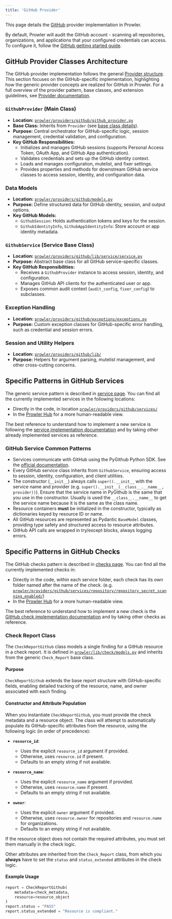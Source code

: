 ```yaml
---
title: 'GitHub Provider'
---
```


This page details the [GitHub](https://github.com/) provider implementation in Prowler.

By default, Prowler will audit the GitHub account - scanning all repositories, organizations, and applications that your configured credentials can access. To configure it, follow the [GitHub getting started guide](/user-guide/providers/github/getting-started-github).

## GitHub Provider Classes Architecture

The GitHub provider implementation follows the general [Provider structure](/developer-guide/provider). This section focuses on the GitHub-specific implementation, highlighting how the generic provider concepts are realized for GitHub in Prowler. For a full overview of the provider pattern, base classes, and extension guidelines, see [Provider documentation](/developer-guide/provider).

### `GithubProvider` (Main Class)

- **Location:** [`prowler/providers/github/github_provider.py`](https://github.com/prowler-cloud/prowler/blob/master/prowler/providers/github/github_provider.py)
- **Base Class:** Inherits from `Provider` (see [base class details](https://github.com/prowler-cloud/prowler/blob/master/prowler/providers/common/provider.py)).
- **Purpose:** Central orchestrator for GitHub-specific logic, session management, credential validation, and configuration.
- **Key GitHub Responsibilities:**
    - Initializes and manages GitHub sessions (supports Personal Access Token, OAuth App, and GitHub App authentication).
    - Validates credentials and sets up the GitHub identity context.
    - Loads and manages configuration, mutelist, and fixer settings.
    - Provides properties and methods for downstream GitHub service classes to access session, identity, and configuration data.

### Data Models

- **Location:** [`prowler/providers/github/models.py`](https://github.com/prowler-cloud/prowler/blob/master/prowler/providers/github/models.py)
- **Purpose:** Define structured data for GitHub identity, session, and output options.
- **Key GitHub Models:**
    - `GithubSession`: Holds authentication tokens and keys for the session.
    - `GithubIdentityInfo`, `GithubAppIdentityInfo`: Store account or app identity metadata.

### `GithubService` (Service Base Class)

- **Location:** [`prowler/providers/github/lib/service/service.py`](https://github.com/prowler-cloud/prowler/blob/master/prowler/providers/github/lib/service/service.py)
- **Purpose:** Abstract base class for all GitHub service-specific classes.
- **Key GitHub Responsibilities:**
    - Receives a `GithubProvider` instance to access session, identity, and configuration.
    - Manages GitHub API clients for the authenticated user or app.
    - Exposes common audit context (`audit_config`, `fixer_config`) to subclasses.

### Exception Handling

- **Location:** [`prowler/providers/github/exceptions/exceptions.py`](https://github.com/prowler-cloud/prowler/blob/master/prowler/providers/github/exceptions/exceptions.py)
- **Purpose:** Custom exception classes for GitHub-specific error handling, such as credential and session errors.

### Session and Utility Helpers

- **Location:** [`prowler/providers/github/lib/`](https://github.com/prowler-cloud/prowler/blob/master/prowler/providers/github/lib/)
- **Purpose:** Helpers for argument parsing, mutelist management, and other cross-cutting concerns.

## Specific Patterns in GitHub Services

The generic service pattern is described in [service page](/developer-guide/services#service-structure-and-initialisation). You can find all the currently implemented services in the following locations:

- Directly in the code, in location [`prowler/providers/github/services/`](https://github.com/prowler-cloud/prowler/tree/master/prowler/providers/github/services)
- In the [Prowler Hub](https://hub.prowler.com/) for a more human-readable view.

The best reference to understand how to implement a new service is following the [service implementation documentation](/developer-guide/services#adding-a-new-service) and by taking other already implemented services as reference.

### GitHub Service Common Patterns

- Services communicate with GitHub using the PyGithub Python SDK. See the [official documentation](https://pygithub.readthedocs.io/).
- Every GitHub service class inherits from `GithubService`, ensuring access to session, identity, configuration, and client utilities.
- The constructor (`__init__`) always calls `super().__init__` with the service name and provider (e.g. `super().__init__(__class__.__name__, provider))`). Ensure that the service name in PyGithub is the same that you use in the constructor. Usually is used the `__class__.__name__` to get the service name because it is the same as the class name.
- Resource containers **must** be initialized in the constructor, typically as dictionaries keyed by resource ID or name.
- All GitHub resources are represented as Pydantic `BaseModel` classes, providing type safety and structured access to resource attributes.
- GitHub API calls are wrapped in try/except blocks, always logging errors.

## Specific Patterns in GitHub Checks

The GitHub checks pattern is described in [checks page](/developer-guide/checks). You can find all the currently implemented checks in:

- Directly in the code, within each service folder, each check has its own folder named after the name of the check. (e.g. [`prowler/providers/github/services/repository/repository_secret_scanning_enabled/`](https://github.com/prowler-cloud/prowler/tree/master/prowler/providers/github/services/repository/repository_secret_scanning_enabled))
- In the [Prowler Hub](https://hub.prowler.com/) for a more human-readable view.

The best reference to understand how to implement a new check is the [GitHub check implementation documentation](/developer-guide/checks#creating-a-check) and by taking other checks as reference.

### Check Report Class

The `CheckReportGithub` class models a single finding for a GitHub resource in a check report. It is defined in [`prowler/lib/check/models.py`](https://github.com/prowler-cloud/prowler/blob/master/prowler/lib/check/models.py) and inherits from the generic `Check_Report` base class.

#### Purpose

`CheckReportGithub` extends the base report structure with GitHub-specific fields, enabling detailed tracking of the resource, name, and owner associated with each finding.

#### Constructor and Attribute Population

When you instantiate `CheckReportGithub`, you must provide the check metadata and a resource object. The class will attempt to automatically populate its GitHub-specific attributes from the resource, using the following logic (in order of precedence):

- **`resource_id`**:
    - Uses the explicit `resource_id` argument if provided.
    - Otherwise, uses `resource.id` if present.
    - Defaults to an empty string if not available.

- **`resource_name`**:
    - Uses the explicit `resource_name` argument if provided.
    - Otherwise, uses `resource.name` if present.
    - Defaults to an empty string if not available.

- **`owner`**:
    - Uses the explicit `owner` argument if provided.
    - Otherwise, uses `resource.owner` for repositories and `resource.name` for organizations.
    - Defaults to an empty string if not available.

If the resource object does not contain the required attributes, you must set them manually in the check logic.

Other attributes are inherited from the `Check_Report` class, from which you **always** have to set the `status` and `status_extended` attributes in the check logic.

#### Example Usage

```python
report = CheckReportGithub(
    metadata=check_metadata,
    resource=resource_object
)
report.status = "PASS"
report.status_extended = "Resource is compliant."
```

